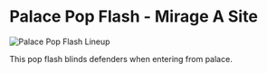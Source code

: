 # Palace Pop Flash - Mirage A Site

![Palace Pop Flash Lineup](https://via.placeholder.com/600x400/FFB800/000000?text=Palace+Pop+Flash+Lineup)

This pop flash blinds defenders when entering from palace.